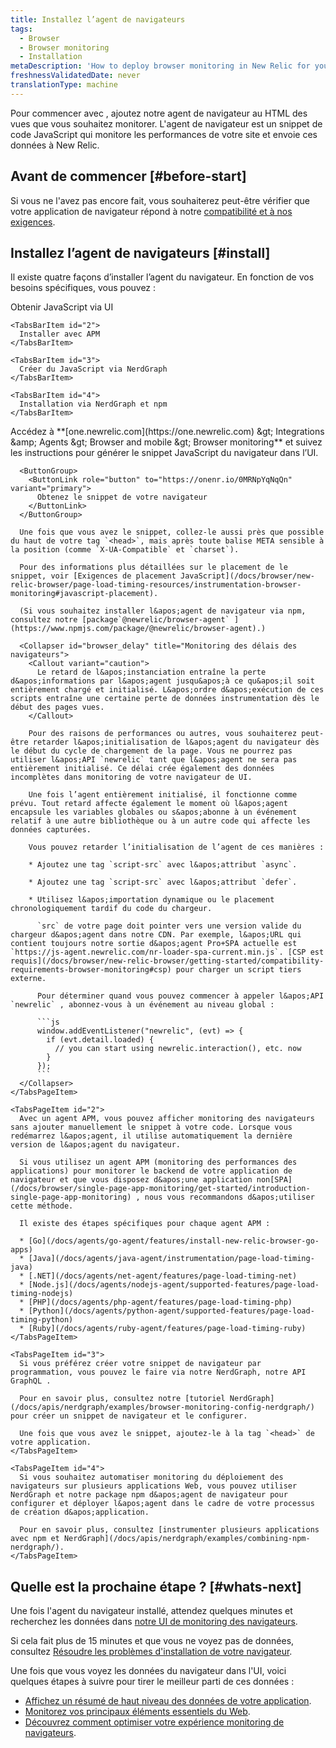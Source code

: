 ```yaml
---
title: Installez l’agent de navigateurs
tags:
  - Browser
  - Browser monitoring
  - Installation
metaDescription: 'How to deploy browser monitoring in New Relic for your apps, including UI, copy/paste, and API options.'
freshnessValidatedDate: never
translationType: machine
---
```


Pour commencer avec <InlinePopover type="browser" />, ajoutez notre agent de navigateur au HTML des vues que vous souhaitez monitorer. L&apos;agent de navigateur est un snippet de code JavaScript qui monitore les performances de votre site et envoie ces données à New Relic.

## Avant de commencer [#before-start]

Si vous ne l&apos;avez pas encore fait, vous souhaiterez peut-être vérifier que votre application de navigateur répond à notre [compatibilité et à nos exigences](/docs/browser/new-relic-browser/getting-started/compatibility-requirements-browser-monitoring).

## Installez l’agent de navigateurs [#install]

Il existe quatre façons d’installer l’agent du navigateur. En fonction de vos besoins spécifiques, vous pouvez :

<Tabs>
  <TabsBar>
    <TabsBarItem id="1">
      Obtenir JavaScript via UI
    </TabsBarItem>

    <TabsBarItem id="2">
      Installer avec APM
    </TabsBarItem>

    <TabsBarItem id="3">
      Créer du JavaScript via NerdGraph
    </TabsBarItem>

    <TabsBarItem id="4">
      Installation via NerdGraph et npm
    </TabsBarItem>
  </TabsBar>

  <TabsPages>
    <TabsPageItem id="1">
      Accédez à <DNT>**[one.newrelic.com](https://one.newrelic.com) &amp;gt; Integrations &amp;amp; Agents &amp;gt; Browser and mobile &amp;gt; Browser monitoring**</DNT> et suivez les instructions pour générer le snippet JavaScript du navigateur dans l’UI.

      <ButtonGroup>
        <ButtonLink role="button" to="https://onenr.io/0MRNpYqNqQn" variant="primary">
          Obtenez le snippet de votre navigateur
        </ButtonLink>
      </ButtonGroup>

      Une fois que vous avez le snippet, collez-le aussi près que possible du haut de votre tag `<head>`, mais après toute balise META sensible à la position (comme `X-UA-Compatible` et `charset`).

      Pour des informations plus détaillées sur le placement de le snippet, voir [Exigences de placement JavaScript](/docs/browser/new-relic-browser/page-load-timing-resources/instrumentation-browser-monitoring#javascript-placement).

      (Si vous souhaitez installer l&apos;agent de navigateur via npm, consultez notre [package`@newrelic/browser-agent` ](https://www.npmjs.com/package/@newrelic/browser-agent).)

      <Collapser id="browser_delay" title="Monitoring des délais des navigateurs">
        <Callout variant="caution">
          Le retard de l&apos;instanciation entraîne la perte d&apos;informations par l&apos;agent jusqu&apos;à ce qu&apos;il soit entièrement chargé et initialisé. L&apos;ordre d&apos;exécution de ces scripts entraîne une certaine perte de données instrumentation dès le début des pages vues.
        </Callout>

        Pour des raisons de performances ou autres, vous souhaiterez peut-être retarder l&apos;initialisation de l&apos;agent du navigateur dès le début du cycle de chargement de la page. Vous ne pourrez pas utiliser l&apos;API `newrelic` tant que l&apos;agent ne sera pas entièrement initialisé. Ce délai crée également des données incomplètes dans monitoring de votre navigateur de UI.

        Une fois l’agent entièrement initialisé, il fonctionne comme prévu. Tout retard affecte également le moment où l&apos;agent encapsule les variables globales ou s&apos;abonne à un événement relatif à une autre bibliothèque ou à un autre code qui affecte les données capturées.

        Vous pouvez retarder l’initialisation de l’agent de ces manières :

        * Ajoutez une tag `script-src` avec l&apos;attribut `async`.

        * Ajoutez une tag `script-src` avec l&apos;attribut `defer`.

        * Utilisez l&apos;importation dynamique ou le placement chronologiquement tardif du code du chargeur.

          `src` de votre page doit pointer vers une version valide du chargeur d&apos;agent dans notre CDN. Par exemple, l&apos;URL qui contient toujours notre sortie d&apos;agent Pro+SPA actuelle est `https://js-agent.newrelic.com/nr-loader-spa-current.min.js`. [CSP est requis](/docs/browser/new-relic-browser/getting-started/compatibility-requirements-browser-monitoring#csp) pour charger un script tiers externe.

          Pour déterminer quand vous pouvez commencer à appeler l&apos;API `newrelic` , abonnez-vous à un événement au niveau global :

          ```js
          window.addEventListener("newrelic", (evt) => {
            if (evt.detail.loaded) {
              // you can start using newrelic.interaction(), etc. now
            }
          });
          ```
      </Collapser>
    </TabsPageItem>

    <TabsPageItem id="2">
      Avec un agent APM, vous pouvez afficher monitoring des navigateurs sans ajouter manuellement le snippet à votre code. Lorsque vous redémarrez l&apos;agent, il utilise automatiquement la dernière version de l&apos;agent du navigateur.

      Si vous utilisez un agent APM (monitoring des performances des applications) pour monitorer le backend de votre application de navigateur et que vous disposez d&apos;une application non[SPA](/docs/browser/single-page-app-monitoring/get-started/introduction-single-page-app-monitoring) , nous vous recommandons d&apos;utiliser cette méthode.

      Il existe des étapes spécifiques pour chaque agent APM :

      * [Go](/docs/agents/go-agent/features/install-new-relic-browser-go-apps)
      * [Java](/docs/agents/java-agent/instrumentation/page-load-timing-java)
      * [.NET](/docs/agents/net-agent/features/page-load-timing-net)
      * [Node.js](/docs/agents/nodejs-agent/supported-features/page-load-timing-nodejs)
      * [PHP](/docs/agents/php-agent/features/page-load-timing-php)
      * [Python](/docs/agents/python-agent/supported-features/page-load-timing-python)
      * [Ruby](/docs/agents/ruby-agent/features/page-load-timing-ruby)
    </TabsPageItem>

    <TabsPageItem id="3">
      Si vous préférez créer votre snippet de navigateur par programmation, vous pouvez le faire via notre NerdGraph, notre API GraphQL .

      Pour en savoir plus, consultez notre [tutoriel NerdGraph](/docs/apis/nerdgraph/examples/browser-monitoring-config-nerdgraph/) pour créer un snippet de navigateur et le configurer.

      Une fois que vous avez le snippet, ajoutez-le à la tag `<head>` de votre application.
    </TabsPageItem>

    <TabsPageItem id="4">
      Si vous souhaitez automatiser monitoring du déploiement des navigateurs sur plusieurs applications Web, vous pouvez utiliser NerdGraph et notre package npm d&apos;agent de navigateur pour configurer et déployer l&apos;agent dans le cadre de votre processus de création d&apos;application.

      Pour en savoir plus, consultez [instrumenter plusieurs applications avec npm et NerdGraph](/docs/apis/nerdgraph/examples/combining-npm-nerdgraph/).
    </TabsPageItem>
  </TabsPages>
</Tabs>

## Quelle est la prochaine étape ? [#whats-next]

Une fois l&apos;agent du navigateur installé, attendez quelques minutes et recherchez les données dans [notre UI de monitoring des navigateurs](https://one.newrelic.com/nr1-core?filters=%28domain%3D%27BROWSER%27%20AND%20type%3D%27APPLICATION%27%29&state=1f7bae2d-dd3a-0027-3079-b60bcd19ded9&_gl=1*15f78ub*_ga*MTE0MTA2MTA5MS4xNzE4OTI0MDkw*_ga_R5EF3MCG7B*MTcyMTMxMzk2MC41Ny4xLjE3MjEzMTg2MzcuNDcuMS4xMDYwNTI3Njcw).

Si cela fait plus de 15 minutes et que vous ne voyez pas de données, consultez [Résoudre les problèmes d&apos;installation de votre navigateur](/docs/browser/browser-monitoring/troubleshooting/troubleshoot-your-browser-monitoring-installation/).

Une fois que vous voyez les données du navigateur dans l&apos;UI, voici quelques étapes à suivre pour tirer le meilleur parti de ces données :

* [Affichez un résumé de haut niveau des données de votre application](/docs/browser/browser-monitoring/getting-started/browser-summary-page).
* [Monitorez vos principaux éléments essentiels du Web](/docs/journey-performance/guide-to-monitoring-core-web-vitals).
* [Découvrez comment optimiser votre expérience monitoring de navigateurs](/docs/new-relic-solutions/best-practices-guides/full-stack-observability/browser-monitoring-best-practices-guide).

<InstallFeedback />
